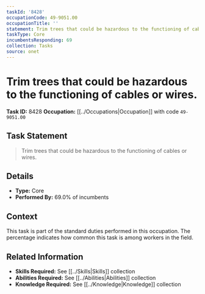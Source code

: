 ```yaml
---
taskId: '8428'
occupationCode: 49-9051.00
occupationTitle: ''
statement: Trim trees that could be hazardous to the functioning of cables or wires.
taskType: Core
incumbentsResponding: 69
collection: Tasks
source: onet
---
```

# Trim trees that could be hazardous to the functioning of cables or wires.

**Task ID:** 8428
**Occupation:** [[../Occupations|Occupation]] with code `49-9051.00`

## Task Statement

> Trim trees that could be hazardous to the functioning of cables or wires.

## Details

- **Type:** Core
- **Performed By:** 69.0% of incumbents

## Context

This task is part of the standard duties performed in this occupation. The percentage indicates how common this task is among workers in the field.

## Related Information

- **Skills Required:** See [[../Skills|Skills]] collection
- **Abilities Required:** See [[../Abilities|Abilities]] collection
- **Knowledge Required:** See [[../Knowledge|Knowledge]] collection
